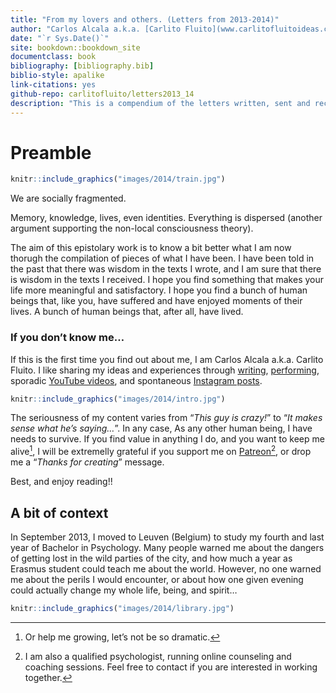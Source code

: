 ```yaml
--- 
title: "From my lovers and others. (Letters from 2013-2014)"
author: "Carlos Alcala a.k.a. [Carlito Fluito](www.carlitofluitoideas.com)"
date: "`r Sys.Date()`"
site: bookdown::bookdown_site
documentclass: book
bibliography: [bibliography.bib]
biblio-style: apalike
link-citations: yes
github-repo: carlitofluito/letters2013_14
description: "This is a compendium of the letters written, sent and received between October 2013 and September 2014."
---
```


# Preamble {-#preamble}

```r
knitr::include_graphics("images/2014/train.jpg")
```

We are socially fragmented. 

Memory, knowledge, lives, even identities. Everything is dispersed (another argument supporting the non-local consciousness theory). 

The aim of this epistolary work is to know a bit better what I am now thorugh the compilation of pieces of what I have been. I have been told in the past that there was wisdom in the texts I wrote, and I am sure that there is wisdom in the texts I received. 
I hope you find something that makes your life more meaningful and satisfactory. I hope you find a bunch of human beings that, like you, have suffered and have enjoyed moments of their lives. A bunch of human beings that, after all, have lived.


### If you don't know me... {-#intro}

If this is the first time you find out about me, I am Carlos Alcala a.k.a. Carlito Fluito. I like sharing my ideas and experiences through [writing](www.carlitofluitoideas.com), [performing](www.carlitofluito.com), sporadic [YouTube videos](https://www.youtube.com/channel/UC5Q8igPq_lE1JQNwbjjy7wA), and spontaneous [Instagram posts](https://www.instagram.com/carlitofluito/?hl=en).

```r
knitr::include_graphics("images/2014/intro.jpg")
```

The seriousness of my content varies from "*This guy is crazy!*" to "*It makes sense what he's saying...*". In any case,  As any other human being, I have needs to survive. If you find value in anything I do, and you want to keep me alive^[Or help me growing, let's not be so dramatic.], I will be extremelly grateful if you support me on [Patreon](https://www.patreon.com/carlitofluito)^[I am also a qualified psychologist, running online counseling and coaching sessions. Feel free to contact if you are interested in working together.], or drop me a "*Thanks for creating*" message. 

Best, and enjoy reading!!

## A bit of context {-#context}

In September 2013, I moved to Leuven (Belgium) to study my fourth and last year of Bachelor in Psychology. Many people warned me about the dangers of getting lost in the wild parties of the city, and how much a year as Erasmus student could teach me about the world. However, no one warned me about the perils I would encounter, or about how one given evening could actually change my whole life, being, and spirit… 

```r
knitr::include_graphics("images/2014/library.jpg")
```